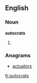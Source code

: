 ==English==

===Noun===
'''autocrats'''

# {{plural of|autocrat}}

===Anagrams===
*[[actuators]]

[[fr:autocrats]]